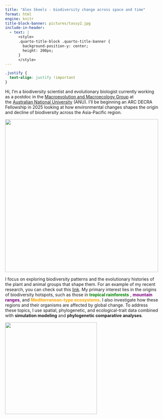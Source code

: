 ```yaml
---
title: "Alex Skeels - biodiversity change across space and time"
format: html
engine: knitr
title-block-banner: pictures/tassy2.jpg
include-in-header:
  - text: |
      <style>
      .quarto-title-block .quarto-title-banner {
        background-position-y: center;
        height: 200px;
      }
      </style>
---
```


```css
.justify {
  text-align: justify !important
}
```
  
::: justify
Hi, I'm a biodiversity scientist and evolutionary biologist currently working as a postdoc in the [Macroevolution and Macroecology Group](http://www.macroevoeco.com/) at the [Australian National University](https://biology.anu.edu.au/research/divisions/ecology-and-evolution) (ANU). I'll be beginning an ARC DECRA Fellowship in 2025 looking at how environmental changes shapes the origin and decline of biodiversity across the Asia-Pacific region.

![](pictures/me2.jpg){width="500" fig-align="center"} 

I focus on exploring biodiversity patterns and the evolutionary histories of the plant and animal groups that shape them. For an example of my recent research, you can check out this [link](https://www.science.org/stoken/author-tokens/ST-1301/full). My primary interest lies in the origins of biodiversity hotspots, such as those in **[tropical rainforests]{style="color:green;"}** , **[mountain ranges]{style="color:purple;"}**, and **[Mediterranean-type ecosystems]{style="color:orange;"}**. I also investigate how these regions and their organisms are affected by global change. To address these topics, I use spatial, phylogenetic, and ecological-trait data combined with **simulation modeling** and **phylogenetic comparative analyses**.

![](pictures/me3.jpg){width="300" fig-align="center"}
:::